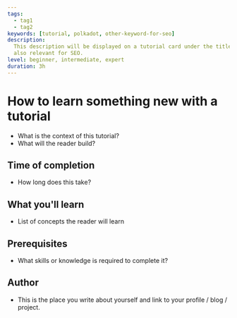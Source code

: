 ```yaml
---
tags:
  - tag1
  - tag2
keywords: [tutorial, polkadot, other-keyword-for-seo]
description:
  This description will be displayed on a tutorial card under the title, and is
  also relevant for SEO.
level: beginner, intermediate, expert
duration: 3h
---
```


# How to learn something new with a tutorial

- What is the context of this tutorial?
- What will the reader build?

## Time of completion

- How long does this take?

## What you'll learn

- List of concepts the reader will learn

## Prerequisites

- What skills or knowledge is required to complete it?

## Author

- This is the place you write about yourself and link to your profile / blog /
  project.
